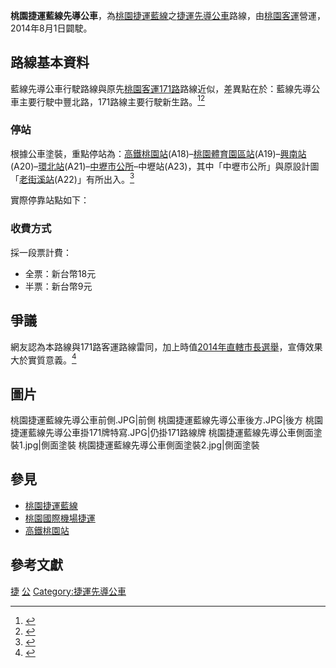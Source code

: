 {{Infobox Bus Route
| image= [[File:桃園捷運藍線先導公車正面.JPG|300px]]
| number= 桃園捷運藍線先導公車
| manager= [[桃園市政府|桃園市政府]]交通局
| operator= [[桃園客運|桃園客運]]
| length=
| time= 
| start= [[桃園客運|桃園客運]]中壢總站
| via= 
| end= [[高鐵桃園站|高鐵桃園站]]
| level= 中壢發車：8:40、10:50、14:40<br>高鐵桃園站發車：9:15、11:25、15:15<ref>[http://yusam0327.blogspot.tw/2014/07/blog-post_8179.html 機捷青埔中壢段] {{webarchive|url=https://web.archive.org/web/20140903124904/http://yusam0327.blogspot.tw/2014/07/blog-post_8179.html |date=2014-09-03 }}</ref>
| frequency= 每日三班，桃園客運中壢總站、高鐵桃園站對開，合計六班車（見上方）<ref>[https://tw.news.yahoo.com/%E6%8D%B7%E9%81%8B%E8%97%8D-%E7%B4%85%E7%B7%9A-%E5%85%A9%E8%B7%AF%E5%85%88%E5%B0%8E%E5%85%AC%E8%BB%8A%E5%95%9F%E5%8B%95-004237937.html 捷運藍、紅線 兩路先導公車啟動] {{webarchive|url=https://web.archive.org/web/20140826115851/https://tw.news.yahoo.com/%E6%8D%B7%E9%81%8B%E8%97%8D-%E7%B4%85%E7%B7%9A-%E5%85%A9%E8%B7%AF%E5%85%88%E5%B0%8E%E5%85%AC%E8%BB%8A%E5%95%9F%E5%8B%95-004237937.html |date=2014-08-26 }}</ref>
| Other_route=
| vehicle= 1輛專用彩繪公車（車號：897-FP）
| Fare= 一段票收費
| compete= [[中壢客運|中壢客運]]170路線<ref>{{Cite web |url=http://yoyonet.biz/egoing/bus/tautsmou/chunli-city/170.htm |title=中壢客運170路線圖 |access-date=2014-10-29 |archive-date=2020-02-21 |archive-url=https://web.archive.org/web/20200221170256/http://yoyonet.biz/egoing/bus/tautsmou/chunli-city/170.htm |dead-url=no }}</ref><br>桃園客運5087路線<ref>{{Cite web |url=http://yoyonet.biz/egoing/bus/tautsmou/tauwan/dayuan/5089.htm |title=桃園客運5087路線圖 |access-date=2014-10-29 |archive-date=2020-02-24 |archive-url=https://web.archive.org/web/20200224051453/http://yoyonet.biz/egoing/bus/tautsmou/tauwan/dayuan/5089.htm |dead-url=no }}</ref><br>桃園客運5089路線<ref>{{Cite web |url=http://yoyonet.biz/egoing/bus/tautsmou/tauwan/dayuan/5089.htm |title=桃園客運5089路線圖 |access-date=2014-10-29 |archive-date=2020-02-24 |archive-url=https://web.archive.org/web/20200224051453/http://yoyonet.biz/egoing/bus/tautsmou/tauwan/dayuan/5089.htm |dead-url=no }}</ref>
| bgcolor= {{桃園捷運色彩|藍}}
| fontcolor= white
}}
'''桃園捷運藍線先導公車'''，為[[桃園捷運藍線|桃園捷運藍線]]之[[捷運先導公車|捷運先導公車]]路線，由[[桃園客運|桃園客運]]營運，2014年8月1日闢駛。

== 路線基本資料 ==
藍線先導公車行駛路線與原先[[桃園客運171路|桃園客運171路]]路線近似，差異點在於：藍線先導公車主要行駛中豐北路，171路線主要行駛新生路。<ref>{{Cite web |url=http://www.tycg.gov.tw/pubprogram/upload/imgprview.jsp?file=news04%2F201407301159321.jpg&flag=pic&filetablename=TycgEpaperData2File&serno=201407300010&detailno=2 |title=桃園捷運藍線先導公車路線圖 |accessdate=2020-09-11 |archive-date=2018-03-16 |archive-url=https://web.archive.org/web/20180316151656/https://www.tycg.gov.tw/pubprogram/upload/imgprview.jsp?file=news04%2F201407301159321.jpg&flag=pic&filetablename=TycgEpaperData2File&serno=201407300010&detailno=2 |dead-url=no }}</ref><ref>{{Cite web |url=http://yoyonet.biz/egoing/bus/tautsmou/chunli-city/171.htm |title=桃園客運171路線圖 |accessdate=2014-08-28 |archive-date=2013-11-21 |archive-url=https://web.archive.org/web/20131121033532/http://yoyonet.biz/egoing/bus/tautsmou/chunli-city/171.htm |dead-url=no }}</ref>

===停站===
根據公車塗裝，重點停站為：[[高鐵桃園站|高鐵桃園站]](A18)–[[桃園體育園區站|桃園體育園區站]](A19)–[[興南站_(桃園市)|興南站]](A20)–[[環北站|環北站]](A21)–[[中壢市公所|中壢市公所]]–中壢站(A23)，其中「中壢市公所」與原設計圖「[[老街溪站|老街溪站]](A22)」有所出入。<ref>{{Cite web |url=http://www.tycg.gov.tw/pubprogram/upload/imgprview.jsp?file=news04%2F201407301200060.jpg&flag=pic&filetablename=TycgEpaperData2File&serno=201407300010&detailno=4 |title=桃園捷運藍線先導公車塗裝設計 |accessdate=2020-09-11 |archive-date=2016-03-05 |archive-url=https://web.archive.org/web/20160305014327/http://www.tycg.gov.tw/pubprogram/upload/imgprview.jsp?file=news04%2F201407301200060.jpg&flag=pic&filetablename=TycgEpaperData2File&serno=201407300010&detailno=4 |dead-url=no }}</ref>

實際停靠站點如下：
{{桃園捷運藍線先導公車}}

===收費方式===
採一段票計費：
* 全票：新台幣18元
* 半票：新台幣9元

== 爭議 ==
網友認為本路線與171路客運路線雷同，加上時值[[2014年中華民國直轄市長及縣市長選舉|2014年直轄市長選舉]]，宣傳效果大於實質意義。<ref>{{Cite web |url=http://blog.udn.com/ABE072020/15517606 |title=桃園捷運藍線接駁公車根本就是171線公車 |accessdate=2014-08-28 |archive-date=2014-09-03 |archive-url=https://web.archive.org/web/20140903063535/http://blog.udn.com/ABE072020/15517606 |dead-url=no }}</ref>

== 圖片 ==
<gallery>
桃園捷運藍線先導公車前側.JPG|前側
桃園捷運藍線先導公車後方.JPG|後方
桃園捷運藍線先導公車掛171牌特寫.JPG|仍掛171路線牌
桃園捷運藍線先導公車側面塗裝1.jpg|側面塗裝
桃園捷運藍線先導公車側面塗裝2.jpg|側面塗裝
</gallery>

== 參見 ==
* [[桃園捷運藍線|桃園捷運藍線]]
* [[桃園國際機場捷運|桃園國際機場捷運]]
* [[高鐵桃園站|高鐵桃園站]]

== 參考文獻 ==
{{reflist}}

[[Category:桃園市公車路線|捷]]
[[Category:桃園捷運路線|公]]
[[Category:捷運先導公車|Category:捷運先導公車]]